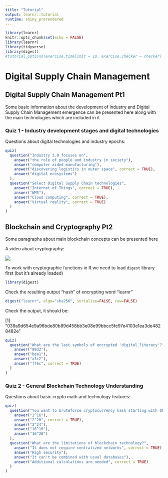 ```yaml
---
title: "Tutorial"
output: learnr::tutorial
runtime: shiny_prerendered
---
```


```r
library(learnr)
knitr::opts_chunk$set(echo = FALSE)
library(learnr)
library(tidyverse)
library(digest)
#tutorial_options(exercise.timelimit = 10, exercise.checker = checker)
```

# Digital Supply Chain Management 

## Digital Supply Chain Management Pt1

Some basic information about the development of industry and Digital Supply Chain Management emergence can be presented here along with the main technologies which are included in it

### Quiz 1 - Industry development stages and digital technologies

Questions about digital technologies and industry epochs:

```r
quiz(
  question("Industry 3.0 focuses on",
    answer("the role of people and industry in society"),
    answer("computer aided manufacturing"),
    answer("discovering logistics in outer space", correct = TRUE),
    answer("digital ecosystems")
  ),
  question("Select Digital Supply Chain technologies",
    answer("Internet of Things", correct = TRUE),
    answer("WMS"),
    answer("Cloud computing", correct = TRUE),
    answer("Virtual reality", correct = TRUE)
  )
)
```

## Blockchain and Cryptography Pt2

Some paragraphs about main blockchain concepts can be presented here

A video about cryptography:

![](https://youtu.be/8oQBij2C2ds)

To work with cryptographic functions in R we need to load `digest` library first (but it's already loaded)


```r
library(digest)
```

Check the resulting output "hash" of encrypting word "learnr"

```r
digest("learnr", algo="sha256", serialize=FALSE, raw=FALSE)
```
 

Check the output, it should be:  

[1] "039a9d654e9a96bde80b89d458bb3e08e99bbcc5fe97e4103e1ea3de4828482e"

```r
quiz(
  question("What are the last symbols of encrypted 'digital_literacy'?",
    answer("89d2"),
    answer("bea1"),
    answer("a3c2"),
    answer("f76c", correct = TRUE)
  )
)
```


### Quiz 2 - General Blockchain Technology Understanding

Questions about basic crypto math and technology features:

```r
quiz(
  question("You want to bruteforce cryptocurrency hash starting with 00000 (Hex) How many maximum attempts you will need?",
    answer("2^16"),
    answer("2^20", correct = TRUE),
    answer("2^24"),
    answer("16^10"),
    answer("16^20")
  ),
  question("What are the limitations of blockchain technology?",
    answer("It does not require centralized networks", correct = TRUE),
    answer("High security"),
    answer("It can't be combined with usual databases"),
    answer("Additional calculations are needed", correct = TRUE)
  )
)
```
